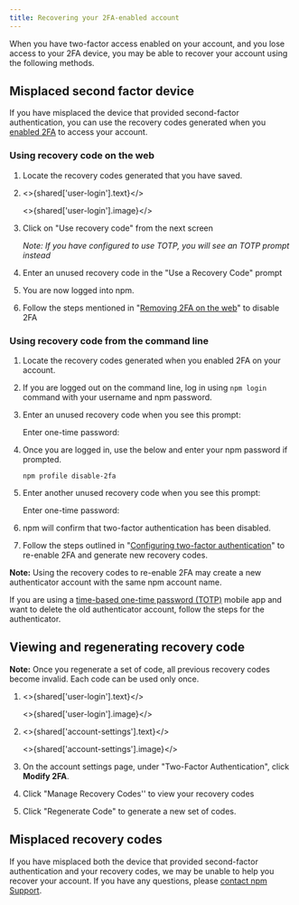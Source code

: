 ```yaml
---
title: Recovering your 2FA-enabled account
---
```


When you have two-factor access enabled on your account, and you lose access to your 2FA device, you may be able to recover your account using the following methods.

## Misplaced second factor device
If you have misplaced the device that provided second-factor authentication, you can use the recovery codes generated when you [enabled 2FA][setup-recovery-codes] to access your account.

### Using recovery code on the web
1. Locate the recovery codes generated that you have saved.

2. <>{shared['user-login'].text}</>

   <>{shared['user-login'].image}</>

3. Click on "Use recovery code" from the next screen

   <Screenshot src="/getting-started/setting-up-your-npm-user-account/recovery-code-link.png" alt="Screenshot showing Security Key prompt with a link to navigate to the recovery code input screen" />

   _Note: If you have configured to use TOTP, you will see an TOTP prompt instead_

4. Enter an unused recovery code in the "Use a Recovery Code" prompt

    <Screenshot src="/getting-started/setting-up-your-npm-user-account/user-a-recovery-code.png" alt="Screenshot showing use a recovery code prompt with an input box to enter the recovery code" />

5. You are now logged into npm.

5. Follow the steps mentioned in "[Removing 2FA on the web][removing-2fa-on-the-web]" to disable 2FA

### Using recovery code from the command line

1. Locate the recovery codes generated when you enabled 2FA on your account.

2. If you are logged out on the command line, log in using `npm login` command with your username and npm password.

5. Enter an unused recovery code when you see this prompt:

   <Prompt>Enter one-time password:</Prompt>

4. Once you are logged in, use the below and enter your npm password if prompted.  

   ```
   npm profile disable-2fa
   ```

5. Enter another unused recovery code when you see this prompt:

   <Prompt>Enter one-time password:</Prompt>

5. npm will confirm that two-factor authentication has been disabled.

6. Follow the steps outlined in "[Configuring two-factor authentication][configuring-two-factor-authentication]" to re-enable 2FA and generate new recovery codes.

<Note>

**Note:** Using the recovery codes to re-enable 2FA may create a new authenticator account with the same npm account name.

If you are using a [time-based one-time password (TOTP)][totp] mobile app and want to delete the old authenticator account, follow the steps for the authenticator.

</Note>

## Viewing and regenerating recovery code

<Note>

**Note:**  Once you regenerate a set of code, all previous recovery codes become invalid. Each code can be used only once.

</Note>

1. <>{shared['user-login'].text}</>

   <>{shared['user-login'].image}</>

2. <>{shared['account-settings'].text}</>

   <>{shared['account-settings'].image}</>

3. On the account settings page, under "Two-Factor Authentication", click **Modify 2FA**.

   <Screenshot src="/getting-started/setting-up-your-npm-user-account/2fa-modify.png" alt="Screenshot showing Modify 2FA button" />

4. Click "Manage Recovery Codes'' to view your recovery codes

   <Screenshot src="/getting-started/setting-up-your-npm-user-account/view-recovery-codes.png" alt="Screenshot showing existing recovery codes and a button to generate set of recovery codes" />

5. Click "Regenerate Code" to generate a new set of codes.

## Misplaced recovery codes

If you have misplaced both the device that provided second-factor authentication and your recovery codes, we may be unable to help you recover your account. If you have any questions, please [contact npm Support][contact-support].

[contact-support]: https://www.npmjs.com/support
[configuring-two-factor-authentication]: /configuring-two-factor-authentication
[setup-recovery-codes]: /configuring-two-factor-authentication#enabling-2fa-on-the-web
[removing-2fa-on-the-web]: /configuring-two-factor-authentication#removing-2fa-on-the-web
[using-recovery-code-on-the-web]: /recovering-your-2fa-enabled-account#using-recovery-code-on-the-web
[viewing-and-regenerating-recovery-code]: #viewing-and-regenerating-recovery-code
[totp]: https://en.wikipedia.org/wiki/Time-based_one-time_password
